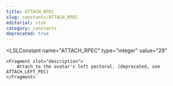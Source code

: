 ```yaml
---
title: ATTACH_RPEC
slug: constants/ATTACH_RPEC
editorial: stub
category: constants
deprecated: true
---
```


<LSLConstant
	name="ATTACH_RPEC"
	type="integer"
	value="29"
>
	<Fragment slot="description">
		Attach to the avatar's left pectoral. (deprecated, use ATTACH_LEFT_PEC)
	</Fragment>
</LSLConstant>
